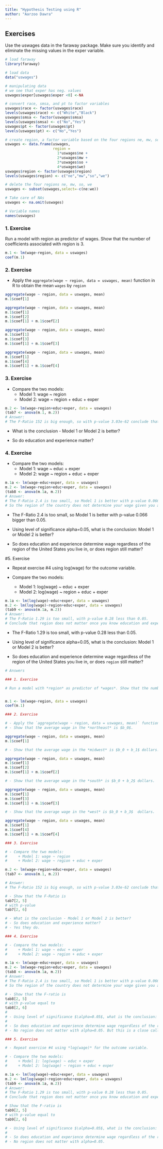 ---
title: "Hypothesis Testing using R"
author: "Aarzoo Dawra"
---
## Exercises

Use the uswages data in the faraway package. Make sure you identify and eliminate the missing values in the exper variable.

```{r}
# load faraway
library(faraway)

# load data
data("uswages")

# manipulating data
# we see that exper has neg. values
uswages$exper[uswages$exper <0] <-NA

# convert race, smsa, and pt to factor variables
uswages$race <- factor(uswages$race)
levels(uswages$race) <- c("White","Black")
uswages$smsa <- factor(uswages$smsa)
levels(uswages$smsa) <- c("No","Yes")
uswages$pt <- factor(uswages$pt)
levels(uswages$pt) <- c("No","Yes")

# create region, a factor variable based on the four regions ne, mw, so, we
uswages <- data.frame(uswages,
                      region =
                        1*uswages$ne +
                        2*uswages$mw +
                        3*uswages$so +
                        4*uswages$we)
uswages$region <- factor(uswages$region)
levels(uswages$region) <- c("ne","mw","so","we")

# delete the four regions ne, mw, so, we
uswages <- subset(uswages,select=-c(ne:we))

# Take care of NAs
uswages <- na.omit(uswages)

# Variable names
names(uswages)
```

### 1. Exercise

Run a model with region as predictor of wages. Show that the number of coefficients associated with region is 3.

```{r}
m.1 <- lm(wage~region, data = uswages)
coef(m.1)
```

### 2. Exercise

- Apply the `aggregate(wage ~ region, data = uswages, mean)` function in R to obtain the mean `wages` by `region`

```{r}
aggregate(wage ~ region, data = uswages, mean)
m.1$coef[1]
```


```{r}
aggregate(wage ~ region, data = uswages, mean)
m.1$coef[1]
m.1$coef[2]
m.1$coef[1] + m.1$coef[2]
```

```{r}
aggregate(wage ~ region, data = uswages, mean)
m.1$coef[1]
m.1$coef[3]
m.1$coef[1] + m.1$coef[3]
```


```{r}
aggregate(wage ~ region, data = uswages, mean)
m.1$coef[1]
m.1$coef[4]
m.1$coef[1] + m.1$coef[4]
```

### 3. Exercise

- Compare the two models:
    + Model 1: wage ~ region
    + Model 2: wage ~ region + educ + exper

```{r}
m.2 <- lm(wage~region+educ+exper, data = uswages)
(tab7 <- anova(m.1, m.2))
# Answer:
# The F-Ratio 152 is big enough, so with p-value 3.03e-62 conclude that Model 2 is better, and therefore education and experience do matter.
```

- What is the conclusion - Model 1 or Model 2 is better? 

- So do education and experience matter?

### 4. Exercise

- Compare the two models:
    + Model 1: wage ~ educ + exper
    + Model 2: wage ~ region + educ + exper 

```{r}
m.1a <- lm(wage~educ+exper, data = uswages)
m.2 <- lm(wage~region+educ+exper, data = uswages)
(tab8 <- anova(m.1a, m.2))
# Answer:
# The F-Ratio 2.4 is too small, so Model 1 is better with p-value 0.066 bigger than 0.05.
# So the region of the country does not determine your wage given you already know education and experoence.
```

- The F-Ratio 2.4 is too small, so Model 1 is better with p-value 0.066 bigger than 0.05.

- Using level of significance alpha=0.05, what is the conclusion: Model 1 or Model 2 is better? 

- So does education and experience determine wage regardless of the region of the United States you live in, or does region still matter?

#5. Exercise

- Repeat exercise #4 using log(wage) for the outcome variable.

- Compare the two models:
    + Model 1: log(wage) ~ educ + exper
    + Model 2: log(wage) ~ region + educ + exper 

```{r}
m.1a <- lm(log(wage)~educ+exper, data = uswages)
m.2 <- lm(log(wage)~region+educ+exper, data = uswages)
(tab9 <- anova(m.1a, m.2))
# Answer:
# The F-Ratio 1.29 is too small, with p-value 0.28 less than 0.05.
# Conclude that region does not matter once you know education and experience.
```

- The F-Ratio 1.29 is too small, with p-value 0.28 less than 0.05.

- Using level of significance alpha=0.05, what is the conclusion: Model 1 or Model 2 is better? 

- So does education and experience determine wage regardless of the region of the United States you live in, or does `region` still matter?


```{r}
# Answers

### 1. Exercise

# Run a model with *region* as predictor of *wages*. Show that the number of coefficients associated with *region* is 3.


m.1 <- lm(wage~region, data = uswages)
coef(m.1)

### 2. Exercise

# - Apply the `aggregate(wage ~ region, data = uswages, mean)` function in R to obtain the mean `wages` by `region`
# - Show that the average wage in the *northeast* is $b_0$.

aggregate(wage ~ region, data = uswages, mean)
m.1$coef[1]

# - Show that the average wage in the *midwest* is $b_0 + b_1$ dollars.

aggregate(wage ~ region, data = uswages, mean)
m.1$coef[1]
m.1$coef[2]
m.1$coef[1] + m.1$coef[2]

# - Show that the average wage in the *south* is $b_0 + b_2$ dollars.

aggregate(wage ~ region, data = uswages, mean)
m.1$coef[1]
m.1$coef[3]
m.1$coef[1] + m.1$coef[3]

# - Show that the average wage in the *west* is $b_0 + b_3$  dollars.

aggregate(wage ~ region, data = uswages, mean)
m.1$coef[1]
m.1$coef[4]
m.1$coef[1] + m.1$coef[4]

### 3. Exercise

# - Compare the two models:
#     + Model 1: wage ~ region
#     + Model 2: wage ~ region + educ + exper

m.2 <- lm(wage~region+educ+exper, data = uswages)
(tab7 <- anova(m.1, m.2))

# Answer:
# The F-Ratio 152 is big enough, so with p-value 3.03e-62 conclude that Model 2 is better, and therefore education and experience do matter.

# - Show that the F-Ratio is 
tab7[2, 5]
# with p-value
tab7[2, 6] 

# - What is the conclusion - Model 1 or Model 2 is better? 
# - So does education and experience matter?
# - Yes they do.

### 4. Exercise

# - Compare the two models:
#     + Model 1: wage ~ educ + exper
#     + Model 2: wage ~ region + educ + exper 

m.1a <- lm(wage~educ+exper, data = uswages)
m.2 <- lm(wage~region+educ+exper, data = uswages)
(tab8 <- anova(m.1a, m.2))
# Answer:
# The F-Ratio 2.4 is too small, so Model 1 is better with p-value 0.066 bigger than 0.05.
# So the region of the country does not determine your wage given you already know education and experoence.

# - Show that the F-ratio is 
tab8[2, 5] 
# with p-value equal to 
tab8[2, 6] 
# 
# - Using level of significance $\alpha=0.05$, what is the conclusion: Model 1 or Model 2 is better? 
# 
# - So does education and experience determine wage regardless of the region of the United States you live in, or does region still matter?
# - No region does not matter with alpha=0.05. But this is a close call, since the p-value is only a little bigger than 0.05.  

### 5. Exercise

# - Repeat exercise #4 using *log(wage)* for the outcome variable.

# - Compare the two models:
#     + Model 1: log(wage) ~ educ + exper
#     + Model 2: log(wage) ~ region + educ + exper 

m.1a <- lm(log(wage)~educ+exper, data = uswages)
m.2 <- lm(log(wage)~region+educ+exper, data = uswages)
(tab9 <- anova(m.1a, m.2))
# Answer:
# The F-Ratio 1.29 is too small, with p-value 0.28 less than 0.05.
# Conclude that region does not matter once you know education and experience.

# Show that the F-ratio is 
tab9[2, 5]
# with p-value equal to 
tab9[2, 6]  

# - Using level of significance $\alpha=0.05$, what is the conclusion: Model 1 or Model 2 is better? 
# 
# - So does education and experience determine wage regardless of the region of the United States you live in, or does `region` still matter?
# - No region does not matter with alpha=0.05.
```

